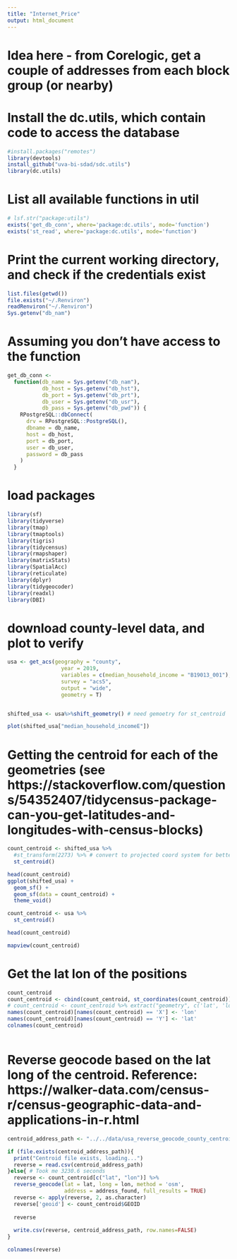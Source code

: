 ```yaml
---
title: "Internet_Price"
output: html_document
---
```


# Idea here - from Corelogic, get a couple of addresses from each block group (or nearby)
# Install the dc.utils, which contain code to access the database
```r
#install.packages("remotes")
library(devtools)
install_github("uva-bi-sdad/sdc.utils")
library(dc.utils)

```

# List all available functions in util
```r
# lsf.str("package:utils")
exists('get_db_conn', where='package:dc.utils', mode='function')
exists('st_read', where='package:dc.utils', mode='function')
```

# Print the current working directory, and check if the credentials exist
```r
list.files(getwd())
file.exists("~/.Renviron")
readRenviron("~/.Renviron")
Sys.getenv("db_nam")
```

# Assuming you don't have access to the function

```r
get_db_conn <-
  function(db_name = Sys.getenv("db_nam"),
           db_host = Sys.getenv("db_hst"),
           db_port = Sys.getenv("db_prt"),
           db_user = Sys.getenv("db_usr"),
           db_pass = Sys.getenv("db_pwd")) {
    RPostgreSQL::dbConnect(
      drv = RPostgreSQL::PostgreSQL(),
      dbname = db_name,
      host = db_host,
      port = db_port,
      user = db_user,
      password = db_pass
    )
  }
```



# load packages
```r
library(sf)
library(tidyverse)
library(tmap)
library(tmaptools)
library(tigris)
library(tidycensus)
library(rmapshaper)
library(matrixStats)
library(SpatialAcc)
library(reticulate)
library(dplyr)
library(tidygeocoder)
library(readxl)
library(DBI)
```

# download county-level data, and plot to verify

```r
usa <- get_acs(geography = "county",
                 year = 2019,
                 variables = c(median_household_income = "B19013_001"),
                 survey = "acs5",
                 output = "wide",
                 geometry = T) 


shifted_usa <- usa%>%shift_geometry() # need gemoetry for st_centroid

plot(shifted_usa["median_household_incomeE"])
```

# Getting the centroid for each of the geometries (see https://stackoverflow.com/questions/54352407/tidycensus-package-can-you-get-latitudes-and-longitudes-with-census-blocks)
```r
count_centroid <- shifted_usa %>% 
  #st_transform(2273) %>% # convert to projected coord system for better centroid
  st_centroid()

head(count_centroid)
ggplot(shifted_usa) +
  geom_sf() +
  geom_sf(data = count_centroid) +
  theme_void()
```

```r
count_centroid <- usa %>% 
  st_centroid()

head(count_centroid)

mapview(count_centroid)
```


# Get the lat lon of the positions
```r
count_centroid
count_centroid <- cbind(count_centroid, st_coordinates(count_centroid))
# count_centroid <- count_centroid %>% extract("geometry", c('lat', 'lon'), '\\((.*), (.*)\\)', convert = TRUE)
names(count_centroid)[names(count_centroid) == 'X'] <- 'lon'
names(count_centroid)[names(count_centroid) == 'Y'] <- 'lat'
colnames(count_centroid)
```

```r

```


# Reverse geocode based on the lat long of the centroid. Reference: https://walker-data.com/census-r/census-geographic-data-and-applications-in-r.html
```r
centroid_address_path <- "../../data/usa_reverse_geocode_county_centroid.csv"

if (file.exists(centroid_address_path)){
  print("Centroid file exists, loading...")
  reverse = read.csv(centroid_address_path)
}else{ # Took me 3230.6 seconds
  reverse <- count_centroid[c("lat", "lon")] %>%
  reverse_geocode(lat = lat, long = lon, method = 'osm',
                  address = address_found, full_results = TRUE) 
  reverse <- apply(reverse, 2, as.character)
  reverse['geoid'] <- count_centroid$GEOID
  
  reverse
  
  write.csv(reverse, centroid_address_path, row.names=FALSE)  
}

colnames(reverse)
```
